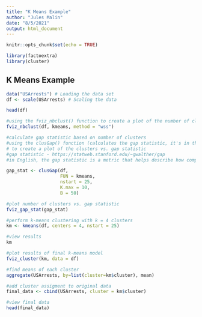 ```yaml
---
title: "K Means Example"
author: "Jules Malin"
date: "8/5/2021"
output: html_document
---
```


```r
knitr::opts_chunk$set(echo = TRUE)
```

```r
library(factoextra)
library(cluster)
```
## K Means Example
```r
data("USArrests") # Loading the data set
df <- scale(USArrests) # Scaling the data
```

```r
head(df)
```

```r
#using the fviz_nbclust() function to create a plot of the number of clusters aka elbow method
fviz_nbclust(df, kmeans, method = "wss")
```

```r
#calculate gap statistic based on number of clusters
#using the clusGap() function (calculates the gap statistic, it's in the cluster package
# to create a plot of the clusters vs. gap statistic
#gap statistic - https://statweb.stanford.edu/~gwalther/gap
#in English, the gap statistic is a metric that helps describe how compact the clusters are

gap_stat <- clusGap(df,
                    FUN = kmeans,
                    nstart = 25,
                    K.max = 10,
                    B = 50)

#plot number of clusters vs. gap statistic
fviz_gap_stat(gap_stat)
```

```r
#perform k-means clustering with k = 4 clusters
km <- kmeans(df, centers = 4, nstart = 25)

#view results
km
```
```r
#plot results of final k-means model
fviz_cluster(km, data = df)
```


```r
#find means of each cluster
aggregate(USArrests, by=list(cluster=km$cluster), mean)
```

```r
#add cluster assigment to original data
final_data <- cbind(USArrests, cluster = km$cluster)

#view final data
head(final_data)
```